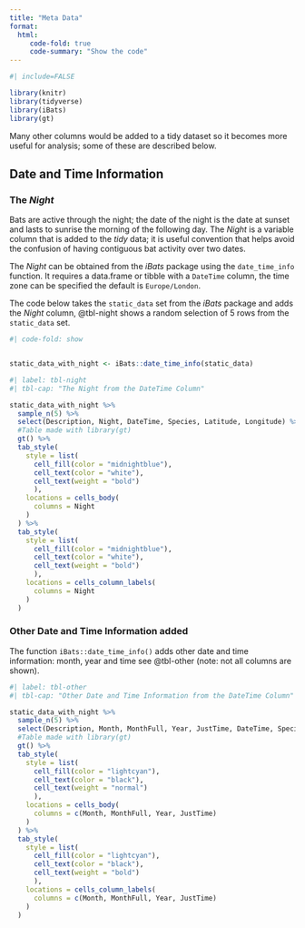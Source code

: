 ```yaml
---
title: "Meta Data"
format: 
  html:
     code-fold: true
     code-summary: "Show the code"
---
```


```r
#| include=FALSE

library(knitr)
library(tidyverse)
library(iBats)
library(gt)


```

Many other columns would be added to a tidy dataset so it becomes more useful for analysis; some of these are described below.

## Date and Time Information

### The _Night_ 

Bats are active through the night; the date of the night is the date at sunset and lasts to sunrise the morning of the following day. The _Night_ is a variable column that is added to the _tidy_ data; it is useful convention that helps avoid the confusion of having contiguous bat activity over two dates.

The _Night_ can be obtained from the _iBats_ package using the `date_time_info` function. It requires a
data.frame or tibble with a `DateTime` column, the time zone can be specified the default is `Europe/London`.  


The code below takes the `static_data` set from the _iBats_ package and adds the _Night_ column, @tbl-night shows a random selection of 5 rows from the `static_data` set.

```r
#| code-fold: show


static_data_with_night <- iBats::date_time_info(static_data)

```


```r
#| label: tbl-night
#| tbl-cap: "The Night from the DateTime Column"

static_data_with_night %>% 
  sample_n(5) %>% 
  select(Description, Night, DateTime, Species, Latitude, Longitude) %>% 
  #Table made with library(gt)
  gt() %>% 
  tab_style(
    style = list(
      cell_fill(color = "midnightblue"),
      cell_text(color = "white"),
      cell_text(weight = "bold")
      ),
    locations = cells_body(
      columns = Night
    )
  ) %>% 
  tab_style(
    style = list(
      cell_fill(color = "midnightblue"),
      cell_text(color = "white"),
      cell_text(weight = "bold")
      ),
    locations = cells_column_labels(
      columns = Night
    )
  )
```

### Other Date and Time Information added  

The function `iBats::date_time_info()`  adds other date and time information: month, year and time see @tbl-other (note: not all columns are shown).


```r
#| label: tbl-other
#| tbl-cap: "Other Date and Time Information from the DateTime Column"

static_data_with_night %>% 
  sample_n(5) %>% 
  select(Description, Month, MonthFull, Year, JustTime, DateTime, Species, Latitude, Longitude) %>% 
  #Table made with library(gt)
  gt() %>% 
  tab_style(
    style = list(
      cell_fill(color = "lightcyan"),
      cell_text(color = "black"),
      cell_text(weight = "normal")
      ),
    locations = cells_body(
      columns = c(Month, MonthFull, Year, JustTime)
    )
  ) %>% 
  tab_style(
    style = list(
      cell_fill(color = "lightcyan"),
      cell_text(color = "black"),
      cell_text(weight = "bold")
      ),
    locations = cells_column_labels(
      columns = c(Month, MonthFull, Year, JustTime)
    )
  )
```